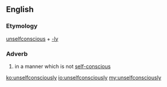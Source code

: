 ==English==

===Etymology===
[[unselfconscious]] + [[-ly]]

===Adverb===
{{en-adv}}

# in a manner which is not [[self-conscious]]

[[ko:unselfconsciously]]
[[io:unselfconsciously]]
[[my:unselfconsciously]]